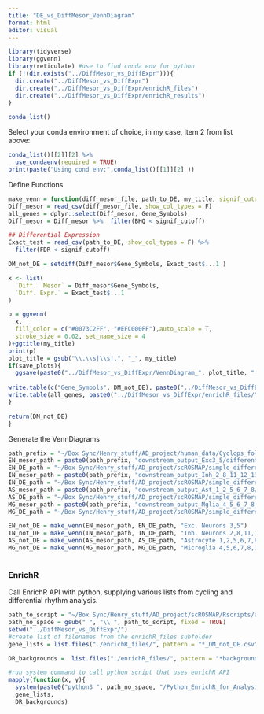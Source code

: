 ```yaml
---
title: "DE_vs_DiffMesor_VennDiagram"
format: html
editor: visual
---
```


```r
library(tidyverse)
library(ggvenn)
library(reticulate) #use to find conda env for python
if (!(dir.exists("../DiffMesor_vs_DiffExpr"))){
  dir.create("../DiffMesor_vs_DiffExpr")
  dir.create("../DiffMesor_vs_DiffExpr/enrichR_files")
  dir.create("../DiffMesor_vs_DiffExpr/enrichR_results")
}
```

```r
conda_list()
```

Select your conda environment of choice, in my case, item 2 from list above:

```r
conda_list()[[2]][2] %>% 
  use_condaenv(required = TRUE)
print(paste("Using cond env:",conda_list()[[1]][2] ))
```

Define Functions

```r
make_venn = function(diff_mesor_file, path_to_DE, my_title, signif_cutoff = 0.1, save_plots = T){
Diff_mesor = read_csv(diff_mesor_file, show_col_types = F) 
all_genes = dplyr::select(Diff_mesor, Gene_Symbols)
Diff_mesor = Diff_mesor %>%  filter(BHQ < signif_cutoff)

## Differential Expression
Exact_test = read_csv(path_to_DE, show_col_types = F) %>% 
  filter(FDR < signif_cutoff)

DM_not_DE = setdiff(Diff_mesor$Gene_Symbols, Exact_test$...1 )

x <- list(
  `Diff.  Mesor` = Diff_mesor$Gene_Symbols, 
  `Diff. Expr.` = Exact_test$...1
)

p = ggvenn(
  x, 
  fill_color = c("#0073C2FF", "#EFC000FF"),auto_scale = T,
  stroke_size = 0.02, set_name_size = 4
)+ggtitle(my_title)
print(p)
plot_title = gsub("\\.\\s|\\s|,", "_", my_title)
if(save_plots){
  ggsave(paste0("../DiffMesor_vs_DiffExpr/VennDiagram_", plot_title, ".png"))
  
write.table(c("Gene_Symbols", DM_not_DE), paste0("../DiffMesor_vs_DiffExpr/enrichR_files/",plot_title ,"_DM_not_DE.csv"), sep = ',', row.names = F, col.names = F)
write.table(all_genes, paste0("../DiffMesor_vs_DiffExpr/enrichR_files/", plot_title, "_background.csv"), sep = ',', col.names = T, row.names = F)
}

return(DM_not_DE)
}

```

Generate the VennDiagrams

```r
path_prefix = "~/Box Sync/Henry_stuff/AD_project/human_data/Cyclops_folders/training_output/scROSMAP/cogdx_controls/wAD/ExcitatoryNeurons/TMMs_w_batch/Exc3and5_FiltByEdgeRDefault_fixedipBulkChenZhang_condAndBatchCovs_04ContrVar4EGdefault_noTransferFit_Feb5Redo/"
EN_mesor_path = paste0(path_prefix, "downstream_output_Exc3_5/differential_mesor_all_genes.csv")
EN_DE_path = "~/Box Sync/Henry_stuff/AD_project/scROSMAP/simple_differential_expr/Exc3_5/Exc3_5_filtByExpr_combatSeq_edgeR_DE_exactTest.csv"
IN_mesor_path = paste0(path_prefix, "downstream_output_Inh_2_8_11_12_13/differential_mesor_all_genes.csv")
IN_DE_path = "~/Box Sync/Henry_stuff/AD_project/scROSMAP/simple_differential_expr/Inhib_2_8_11_12_13/Inhib_2_8_11_12_13_filtByExpr_combatSeq_edgeR_DE_exactTest.csv"
AS_mesor_path = paste0(path_prefix, "downstream_output_Ast_1_2_5_6_7_8/differential_mesor_all_genes.csv")
AS_DE_path = "~/Box Sync/Henry_stuff/AD_project/scROSMAP/simple_differential_expr/Ast_1_2_5_6_7_8/Ast_1_2_5_6_7_8_filtByExpr_combatSeq_edgeR_DE_exactTest.csv"
MG_mesor_path = paste0(path_prefix, "downstream_output_Mglia_4_5_6_7_8_10_11_13_15_16/differential_mesor_all_genes.csv")
MG_DE_path = "~/Box Sync/Henry_stuff/AD_project/scROSMAP/simple_differential_expr/Mglia_4_5_6_7_8_10_11_13_15_16/Microglia_4_5_6_7_8_10_11_13_15_16_filtByExpr_combatSeq_edgeR_DE_exactTest.csv"

EN_not_DE = make_venn(EN_mesor_path, EN_DE_path, "Exc. Neurons 3,5")
IN_not_DE = make_venn(IN_mesor_path, IN_DE_path, "Inh. Neurons 2,8,11,12,13")
AS_not_DE = make_venn(AS_mesor_path, AS_DE_path, "Astrocyte 1,2,5,6,7,8")
MG_not_DE = make_venn(MG_mesor_path, MG_DE_path, "Microglia 4,5,6,7,8,10,11,13,15,16")



```

### EnrichR

Call EnrichR API with python, supplying various lists from cycling and differential rhythm analysis.

```r
path_to_script = "~/Box Sync/Henry_stuff/AD_project/scROSMAP/Rscripts/automatic_downstream_analysis/"
path_no_space = gsub(" ", "\\ ", path_to_script, fixed = TRUE)
setwd("../DiffMesor_vs_DiffExpr/")
#create list of filenames from the enrichR_files subfolder
gene_lists = list.files("./enrichR_files/", pattern = "*_DM_not_DE.csv") %>% sort

DR_backgrounds =  list.files("./enrichR_files/", pattern = "*background.csv") %>% sort

#run system command to call python script that uses enrichR API
mapply(function(x, y){ 
  system(paste0("python3 ", path_no_space, "/Python_EnrichR_for_AnalysisPipeline.py -g \"enrichR_files/" ,x, "\" -b \"enrichR_files/",y , "\""))},
  gene_lists, 
  DR_backgrounds)

```
